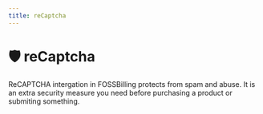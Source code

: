 ```yaml
---
title: reCaptcha
---
```


# :shield: reCaptcha
ReCAPTCHA intergation in FOSSBilling protects from spam and abuse. It is an extra security measure you need before purchasing a product or submiting something.
